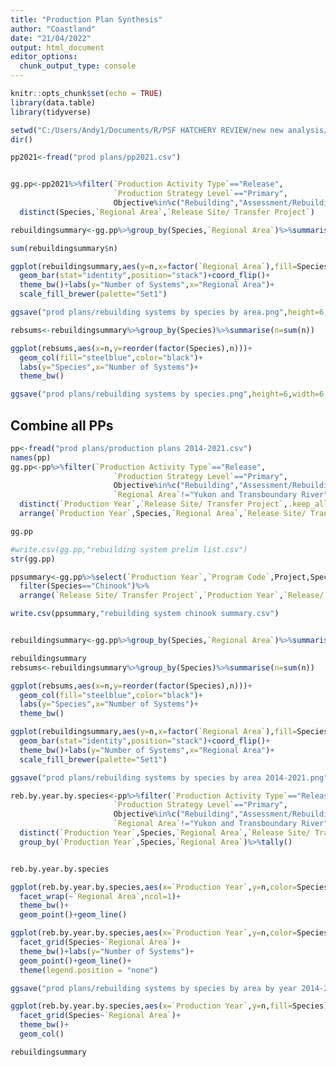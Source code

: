 ```yaml
---
title: "Production Plan Synthesis"
author: "Coastland"
date: "21/04/2022"
output: html_document
editor_options: 
  chunk_output_type: console
---
```


```r
knitr::opts_chunk$set(echo = TRUE)
library(data.table)
library(tidyverse)
```

```r
setwd("C:/Users/Andy1/Documents/R/PSF HATCHERY REVIEW/new new analysis/")
dir()

pp2021<-fread("prod plans/pp2021.csv")


gg.pp<-pp2021%>%filter(`Production Activity Type`=="Release",
                       `Production Strategy Level`=="Primary",
                       Objective%in%c("Rebuilding","Assessment/Rebuilding"))%>%
  distinct(Species,`Regional Area`,`Release Site/ Transfer Project`)

rebuildingsummary<-gg.pp%>%group_by(Species,`Regional Area`)%>%summarise(n=n())

sum(rebuildingsummary$n)

ggplot(rebuildingsummary,aes(y=n,x=factor(`Regional Area`),fill=Species))+
  geom_bar(stat="identity",position="stack")+coord_flip()+
  theme_bw()+labs(y="Number of Systems",x="Regional Area")+
  scale_fill_brewer(palette="Set1")

ggsave("prod plans/rebuilding systems by species by area.png",height=6,width=6,dpi=600)

rebsums<-rebuildingsummary%>%group_by(Species)%>%summarise(n=sum(n))

ggplot(rebsums,aes(x=n,y=reorder(factor(Species),n)))+
  geom_col(fill="steelblue",color="black")+
  labs(y="Species",x="Number of Systems")+
  theme_bw()

ggsave("prod plans/rebuilding systems by species.png",height=6,width=6,dpi=600)
```

## Combine all PPs

```r
pp<-fread("prod plans/production plans 2014-2021.csv")
names(pp)
gg.pp<-pp%>%filter(`Production Activity Type`=="Release",
                       `Production Strategy Level`=="Primary",
                       Objective%in%c("Rebuilding","Assessment/Rebuilding"),
                       `Regional Area`!="Yukon and Transboundary River")%>%
  distinct(`Production Year`,`Release Site/ Transfer Project`,.keep_all=TRUE)%>%
  arrange(`Production Year`,Species,`Regional Area`,`Release Site/ Transfer Project`,`Release/ Transfer Stage`)

gg.pp

#write.csv(gg.pp,"rebuilding system prelim list.csv")
str(gg.pp)

ppsummary<-gg.pp%>%select(`Production Year`,`Program Code`,Project,Species,Stock, `Stock CU Index`,`Stock CU Name`,`Stock Stat Area`,Objective,`Release/ Transfer Stage`,`Release Site/ Transfer Project`,`Release/ Transfer Target`)%>%
  filter(Species=="Chinook")%>%
  arrange(`Release Site/ Transfer Project`,`Production Year`,`Release/ Transfer Stage`)

write.csv(ppsummary,"rebuilding system chinook summary.csv")


rebuildingsummary<-gg.pp%>%group_by(Species,`Regional Area`)%>%summarise(n=n())

rebuildingsummary
rebsums<-rebuildingsummary%>%group_by(Species)%>%summarise(n=sum(n))

ggplot(rebsums,aes(x=n,y=reorder(factor(Species),n)))+
  geom_col(fill="steelblue",color="black")+
  labs(y="Species",x="Number of Systems")+
  theme_bw()

ggplot(rebuildingsummary,aes(y=n,x=factor(`Regional Area`),fill=Species))+
  geom_bar(stat="identity",position="stack")+coord_flip()+
  theme_bw()+labs(y="Number of Systems",x="Regional Area")+
  scale_fill_brewer(palette="Set1")

ggsave("prod plans/rebuilding systems by species by area 2014-2021.png",height=6,width=6,dpi=600)

reb.by.year.by.species<-pp%>%filter(`Production Activity Type`=="Release",
                       `Production Strategy Level`=="Primary",
                       Objective%in%c("Rebuilding","Assessment/Rebuilding"),
                       `Regional Area`!="Yukon and Transboundary River")%>%
  distinct(`Production Year`,Species,`Regional Area`,`Release Site/ Transfer Project`)%>%
  group_by(`Production Year`,Species,`Regional Area`)%>%tally()


reb.by.year.by.species

ggplot(reb.by.year.by.species,aes(x=`Production Year`,y=n,color=Species))+
  facet_wrap(~`Regional Area`,ncol=1)+
  theme_bw()+
  geom_point()+geom_line()

ggplot(reb.by.year.by.species,aes(x=`Production Year`,y=n,color=Species))+
  facet_grid(Species~`Regional Area`)+
  theme_bw()+labs(y="Number of Systems")+
  geom_point()+geom_line()+
  theme(legend.position = "none")

ggsave("prod plans/rebuilding systems by species by area by year 2014-2021.png",height=6,width=6,dpi=600)

ggplot(reb.by.year.by.species,aes(x=`Production Year`,y=n,fill=Species))+
  facet_grid(Species~`Regional Area`)+
  theme_bw()+
  geom_col()

rebuildingsummary




```

